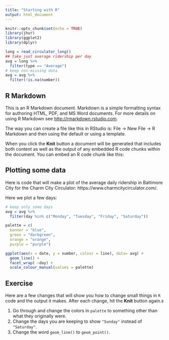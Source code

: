 ```yaml
---
title: "Starting with R"
output: html_document
---
```


```r
knitr::opts_chunk$set(echo = TRUE)
library(jhur)
library(ggplot2)
library(dplyr)

long = read_circulator_long()
## take just average ridership per day
avg = long %>% 
  filter(type == "Average")
# keep non-missing data
avg = avg %>% 
  filter(!is.na(number))
```

## R Markdown

This is an R Markdown document. Markdown is a simple formatting syntax for authoring HTML, PDF, and MS Word documents. For more details on using R Markdown see <http://rmarkdown.rstudio.com>.

The way you can create a file like this in RStudio is: File → New File → R Markdown and then using the default or using a template.

When you click the **Knit** button a document will be generated that includes both content as well as the output of any embedded R code chunks within the document. You can embed an R code chunk like this:

## Plotting some data

Here is code that will make a plot of the average daily ridership in Baltimore City for the Charm City Circulator: https://www.charmcitycirculator.com/.  


Here we plot a few days:

```r
# keep only some days
avg = avg %>% 
  filter(day %in% c("Monday", "Tuesday", "Friday", "Saturday"))

palette = c(
  banner = "blue", 
  green = "darkgreen",
  orange = "orange",
  purple = "purple")

ggplot(aes(x = date, y = number, colour = line), data= avg) + 
  geom_line() + 
  facet_wrap( ~day) + 
  scale_colour_manual(values = palette)
```

## Exercise 

Here are a few changes that will show you how to change small things in `R` code and the output it makes.  After each change, hit the **Knit** button again.s

1.  Go through and change the colors in `palette` to something other than what they originally were.  
2. Change the days you are keeping to show `"Sunday"` instead of `"Saturday"`.
3. Change the word `geom_line()` to `geom_point()`.
